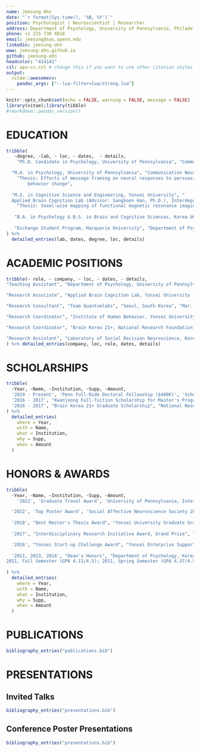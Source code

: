 ```yaml
---
name: Jeesung Ahn
date: "`r format(Sys.time(), '%B, %Y')`"
position: Psychologist | Neuroscientist | Researcher
address: Department of Psychology, University of Pennsylvania, Philadelphia, PA
phone: +1 215 730 4818
email: jeesung@sas.upenn.edu
linkedin: jeesung-ahn
www: jeesung-ahn.github.io
github: jeesung-ahn
headcolor: "414141"
csl: apa-cv.csl # change this if you want to use other citation styles
output: 
  vitae::awesomecv:
    pandoc_args: ["--lua-filter=lua/strong.lua"] 
---
```


```r
knitr::opts_chunk$set(echo = FALSE, warning = FALSE, message = FALSE)
library(vitae);library(tibble)
#rmarkdown::pandoc_version()
```

# EDUCATION

```r
tribble(
   ~degree, ~lab, ~ loc, ~ dates,  ~ details,
    "Ph.D. Candidate in Psychology, University of Pennsylvania", "Communication Neuroscience Lab (Advisor: Emily Falk, Ph.D.), Department of Psychology", "Aug. 2019 - Present", "Philadelphia, PA",NA, 

  "M.A. in Psychology, University of Pennsylvania", "Communication Neuroscience Laboratory (Advisor: Emily Falk, Ph.D.), Department of Psychology", "Aug. 2019 - Aug. 2021", "Philadelphia, PA", 
    "Thesis: Effects of message framing on neural responses to persuasive message and health
     	behavior change",
  
  "M.S. in Cognitive Science and Engineering, Yonsei University", "
  Applied Brain Cognition Lab (Advisor: Sanghoon Han, Ph.D.), Interdepartmental Cognitive Science Program", "Mar. 2016 - Feb. 2018", "Seoul, South Korea", 
    "Thesis: Voxel-wise mapping of functional magnetic resonance imaging in impression formation (best thesis award)",
  
   "B.A. in Psychology & B.S. in Brain and Cognitive Sciences, Korea University", "Department of Psychology, College of Information and Communications", "Mar. 2011 - Aug. 2015", "Seoul, South Korea", NA,
  
   "Exchange Student Program, Macquarie University", "Department of Psychology", "July, 2013 - Dec. 2013", "Sydney, Australia",  NA
) %>% 
  detailed_entries(lab, dates, degree, loc, details)
```


# ACADEMIC POSITIONS
```r

tribble(~ role, ~ company, ~ loc, ~ dates, ~ details,
"Teaching Assistant", "Department of Psychology, University of Pennsylvania", "Phildelphia,PA", "Jan. 2021 – Dec. 2021", list("Introduction to Experimental Psychology; Spring, 2021, Rebecca Waller, Ph.D.; Fall 2021, Anna Jenkins, Ph.D.","Worked one-on-one with 50+ students to provide mentorship for their study plans", "Created student evaluation tools", "Graded and provided qualitative feedback on student essays"),

"Research Associate", "Applied Brain Cognition Lab, Yonsei University (P.I.: Sanghoon Han, Ph.D.) & Integrated Neurocognitive Functional Imaging Center, Yonsei University Severance Hospital (P.I.: Seung-Koo Lee, M.D., Ph.D.)", "Seoul, South Korea", "April. 2015 – Mar. 2019", list("Designed and directed 7+ end-to-end behavioral and neuroimaging projects, resulting in 3 first-author publications, an award- winning Master’s thesis, and 6 international conference presentation","Provided extensive technical support and mentorship to other researchers in the lab on research project management, neuroimaging analyses, data quality control, and MATLAB scripting"),

"Research Consultant", "Team Quantumlabs", "Seoul, South Korea", "Mar. 2016 – Feb. 2018", list('A start-up company developing a novel neurostimulation device','Conducted A/B tests (psychological/behavioral experiments, neuroimaging experiments, in-depth interviews) to evaluate the usability and efficacy of the product','Presented findings to cross-functional stakeholders (venture capital funders, designers, engineers), leading to an award at Yonsei Start-up Competition and the successful acquisition of 100K USD in funding'),

"Research Coordinator", "Institute of Human Behavior, Yonsei University", "Seoul, South Korea", "Mar 2016 – Aug 2016", list("Managed research funding for all Psychology labs in Yonsei University", "Coordinated Psychology departmental events"),

"Research Coordinator", "Brain Korea 21+, National Research Foundation of Korea", "Seoul, South Korea", "Jun 2017 – Feb 2018", list("Managed research funding for Yonsei Applied Brain Cognition Lab"),

"Research Assistant", "Laboratory of Social Decision Neuroscience, Korea University (Advisor: Hackjin Kim, Ph.D.)", "Seoul, South Korea", "Nov 2014 – April 2015", list("Managed participants for an EEG hyperscanning experiment")
) %>% detailed_entries(company, loc, role, dates, details)

```

# SCHOLARSHIPS
```r
tribble(
  ~Year, ~Name, ~Institution, ~Supp, ~Amount,
  '2019 - Present', 'Penn Full-Ride Doctoral Fellowship ($400K)', 'School of Arts and Sciences, University of Pennsylvania', NA, NA,
  '2016 - 2017', "Kwanjeong Full-Tuition Scholarship for Master's Program ($22K)", "Kwanjeong Educational Foundation (http://en.ikef.or.kr)",NA,NA,
  '2016 - 2017', "Brain Korea 21+ Graduate Scholarship", "National Research Foundation of Korea",NA,NA
) %>%
  detailed_entries(
    where = Year,
    with = Name,
    what = Institution,
    why = Supp,
    when = Amount
  )
```

# HONORS & AWARDS
```r
tribble(
  ~Year, ~Name, ~Institution, ~Supp, ~Amount,
    '2022', 'Graduate Travel Award', 'University of Pennsylvania, International Communication Association Conference 2022 ', NA, NA,

  '2022', 'Top Poster Award', 'Social Affective Neuroscience Society 2022 ', 'Presented findings at an invited talk, titled "Brain responses to gain- and loss-framed messages differ, and interact with baseline physical activity, to predict later behaviors"', NA,
  
  '2018', "Best Master's Thesis Award", "Yonsei University Graduate Group", 'For the thesis titled "Voxel-wise mapping of functional magnetic resonance imaging in impression formation"',NA,
  
  '2017', "Interdisciplinary Research Initiative Award, Grand Prize", "Institute of Convergence Science (ICONS), Yonsei University",'Collaborated with electrical engineers to enhance brain image resolution using deep learning; awarded $5K research funding;',NA,

  '2016', "Yonsei Start-up Challenge Award", "Yonsei Enterprise Support Foundation",'Presented A/B test findings for a novel neurostimulation device developed by a start-up company, Team Quantumlabs; Led to $100K in funding',NA,
  
  '2011, 2013, 2014', "Dean's Honors", "Department of Psychology, Korea University",'For 5 semesters in total; 2014, Fall Semester (GPA 4.25/4.5); 2014, Spring Semester (GPA 4.25/4.5); 2013, Spring Semester (GPA 4.0/4.5)
2011, Fall Semester (GPA 4.11/4.5); 2011, Spring Semester (GPA 4.37/4.5)',NA
  
) %>%
  detailed_entries(
    where = Year,
    with = Name,
    what = Institution,
    why = Supp,
    when = Amount
  )
```

# PUBLICATIONS
```r
bibliography_entries("publications.bib")
```

# PRESENTATIONS
## Invited Talks
```r
bibliography_entries("presentations.bib")
```

## Conference Poster Presentations
```r
bibliography_entries("presentations.bib")
```
